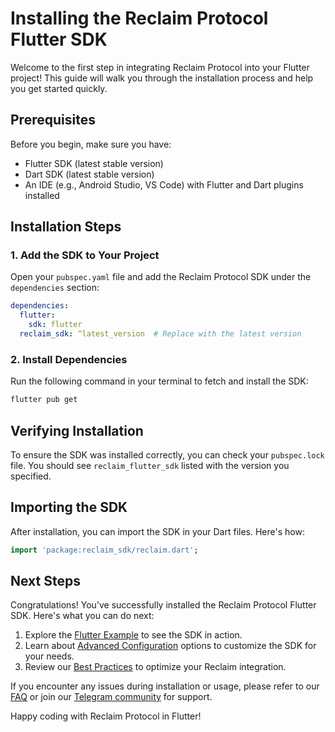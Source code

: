 # Installing the Reclaim Protocol Flutter SDK

Welcome to the first step in integrating Reclaim Protocol into your Flutter project! This guide will walk you through the installation process and help you get started quickly.

## Prerequisites

Before you begin, make sure you have:

- Flutter SDK (latest stable version)
- Dart SDK (latest stable version)
- An IDE (e.g., Android Studio, VS Code) with Flutter and Dart plugins installed

## Installation Steps

### 1. Add the SDK to Your Project

Open your `pubspec.yaml` file and add the Reclaim Protocol SDK under the `dependencies` section:

```yaml
dependencies:
  flutter:
    sdk: flutter
  reclaim_sdk: ^latest_version  # Replace with the latest version
```

### 2. Install Dependencies

Run the following command in your terminal to fetch and install the SDK:

```bash
flutter pub get
```

## Verifying Installation

To ensure the SDK was installed correctly, you can check your `pubspec.lock` file. You should see `reclaim_flutter_sdk` listed with the version you specified.

## Importing the SDK

After installation, you can import the SDK in your Dart files. Here's how:

```dart
import 'package:reclaim_sdk/reclaim.dart';
```


## Next Steps

Congratulations! You've successfully installed the Reclaim Protocol Flutter SDK. Here's what you can do next:

1. Explore the [Flutter Example](./flutter-example) to see the SDK in action.
2. Learn about [Advanced Configuration](../advance-configurations/advance-options) options to customize the SDK for your needs.
3. Review our [Best Practices](./best-practices) to optimize your Reclaim integration.

If you encounter any issues during installation or usage, please refer to our [FAQ](https://reclaimprotocol.org/faq) or join our [Telegram community](https://t.me/protocolreclaim) for support.

Happy coding with Reclaim Protocol in Flutter!